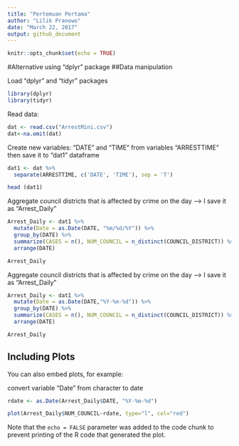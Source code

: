 ```yaml
---
title: "Pertemuan Pertama"
author: "Lilik Pranowo"
date: "March 22, 2017"
output: github_document
---
```


```r
knitr::opts_chunk$set(echo = TRUE)
```
#Alternative using "dplyr" package
##Data manipulation

Load "dplyr" and "tidyr" packages
```r
library(dplyr) 
library(tidyr)
```

Read data:
```r
dat <- read.csv("ArrestMini.csv")
dat<-na.omit(dat)
```

Create new variables: "DATE" and "TIME" from variables "ARRESTTIME" then save it to "dat1" dataframe
```r
dat1 <- dat %>% 
  separate(ARRESTTIME, c('DATE', 'TIME'), sep = 'T')
```

```r
head (dat1)
```

Aggregate council districts that is affected by crime on the day --> I save it as "Arrest_Daily"
```r
Arrest_Daily <- dat1 %>%
  mutate(Date = as.Date(DATE, "%m/%d/%Y")) %>%
  group_by(DATE) %>%
  summarize(CASES = n(), NUM_COUNCIL = n_distinct(COUNCIL_DISTRICT)) %>%
  arrange(DATE) 
```

```r
Arrest_Daily
```

Aggregate council districts that is affected by crime on the day --> I save it as "Arrest_Daily"
```r
Arrest_Daily <- dat1 %>%
  mutate(Date = as.Date(DATE,"%Y-%m-%d")) %>%
  group_by(DATE) %>%
  summarize(CASES = n(), NUM_COUNCIL = n_distinct(COUNCIL_DISTRICT)) %>%
  arrange(DATE) 

```

```r
Arrest_Daily
```

## Including Plots

You can also embed plots, for example:

convert variable "Date" from character to date
```r
rdate <- as.Date(Arrest_Daily$DATE, "%Y-%m-%d")
```

```r
plot(Arrest_Daily$NUM_COUNCIL~rdate, type="l", col="red")
```

Note that the `echo = FALSE` parameter was added to the code chunk to prevent printing of the R code that generated the plot.
